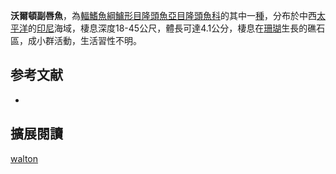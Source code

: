 {{Speciesbox
| image = 
| image_width = 250px
| status = LC
| status_system = IUCN3.1
| genus = Paracheilinus
| species = walton
| authority = Allen & Erdmann, 2006
| synonyms = 
}}

'''沃爾頓副唇魚'''，為[[輻鰭魚綱|輻鰭魚綱]][[鱸形目|鱸形目]][[隆頭魚亞目|隆頭魚亞目]][[隆頭魚科|隆頭魚科]]的其中一[[種|種]]，分布於中西[[太平洋|太平洋]]的[[印尼|印尼]]海域，棲息深度18-45公尺，體長可達4.1公分，棲息在[[珊瑚|珊瑚]]生長的礁石區，成小群活動，生活習性不明。

==参考文献==
*{{FishBase_species|genus=Paracheilinus|species=walton|year=2013|month=8}}
== 擴展閱讀 ==
{{refbegin}}
{{wikispecies-inline|Paracheilinus walton|沃爾頓副唇魚}}
{{refend}}
{{Taxonbar|from=Q2289082}}

[[Category:副唇魚屬|walton]]


{{鱸形目小作品}}